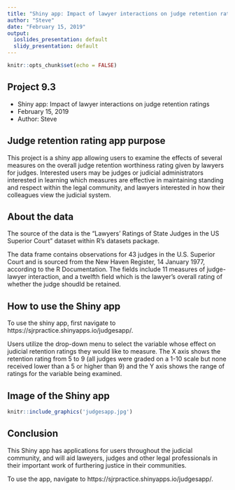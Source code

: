 ---
title: "Shiny app: Impact of lawyer interactions on judge retention ratings"
author: "Steve"
date: "February 15, 2019"
output:
  ioslides_presentation: default
  slidy_presentation: default
---

```{r setup, include=FALSE}
knitr::opts_chunk$set(echo = FALSE)
```

## Project 9.3 

- Shiny app: Impact of lawyer interactions on judge retention ratings  
- February 15, 2019
- Author: Steve

## Judge retention rating app purpose

This project is a shiny app allowing users to examine the effects of several measures on the overall judge retention worthiness rating given by lawyers for judges. Interested users may be judges or judicial administrators interested in learning which measures are effective in maintaining standing and respect within the legal community, and lawyers interested in how their colleagues view the judicial system.

## About the data

The source of the data is the "Lawyers' Ratings of State Judges in the US Superior Court" dataset within R's datasets package.

The data frame contains observations for 43 judges in the U.S. Superior Court and is sourced from the New Haven Register, 14 January 1977, according to the R Documentation. The fields include 11 measures of judge-lawyer interaction, and a twelfth field which is the lawyer's overall rating of whether the judge shoudld be retained.

## How to use the Shiny app

To use the shiny app, first navigate to https://sjrpractice.shinyapps.io/judgesapp/. 

Users utilize the drop-down menu to select the variable whose effect on judicial retention ratings they would like to measure. The X axis shows the retention rating from 5 to 9 (all judges were graded on a 1-10 scale but none received lower than a 5 or higher than 9) and the Y axis shows the range of ratings for the variable being examined.

## Image of the Shiny app

```{r echo=FALSE, out.width='100%'}
knitr::include_graphics('judgesapp.jpg')
```


## Conclusion

This Shiny app has applications for users throughout the judicial community, and will aid laweyers, judges and other legal professionals in their important work of furthering justice in their communities.

To use the app, navigate to https://sjrpractice.shinyapps.io/judgesapp/. 
